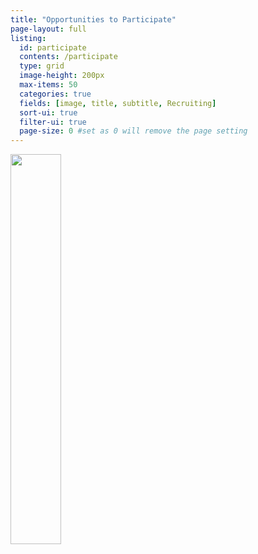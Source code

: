 ```yaml
---
title: "Opportunities to Participate"
page-layout: full
listing:
  id: participate
  contents: /participate
  type: grid
  image-height: 200px
  max-items: 50
  categories: true
  fields: [image, title, subtitle, Recruiting]
  sort-ui: true
  filter-ui: true
  page-size: 0 #set as 0 will remove the page setting
---
```


![](./img/lab-logo-a.png){width="40%"}
